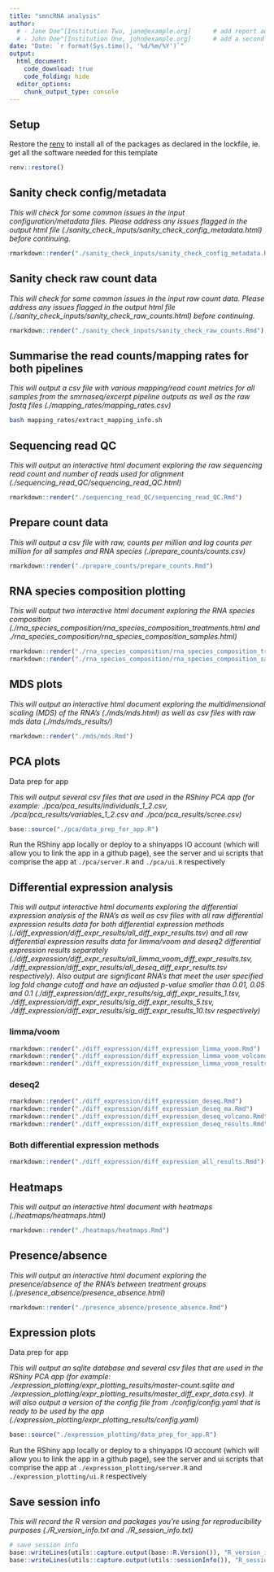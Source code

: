 ```yaml
---
title: "smncRNA analysis"
author:
  # - Jane Doe^[Institution Two, jane@example.org]      # add report authors (uncomment if using)
  # - John Doe^[Institution One, john@example.org]      # add a second report author (uncomment if using)
date: "Date: `r format(Sys.time(), '%d/%m/%Y')`"
output:
  html_document:
    code_download: true
    code_folding: hide
  editor_options: 
    chunk_output_type: console
---
```


## Setup

Restore the [renv](https://rstudio.github.io/renv/) to install all of the packages as declared in the lockfile, ie. get all the software needed for this template

```r
renv::restore()
```

## Sanity check config/metadata

*This will check for some common issues in the input configuration/metadata files. Please address any issues flagged in the output html file (./sanity_check_inputs/sanity_check_config_metadata.html) before continuing.*

```r
rmarkdown::render("./sanity_check_inputs/sanity_check_config_metadata.Rmd")
```

## Sanity check raw count data

*This will check for some common issues in the input raw count data. Please address any issues flagged in the output html file (./sanity_check_inputs/sanity_check_raw_counts.html) before continuing.*

```r
rmarkdown::render("./sanity_check_inputs/sanity_check_raw_counts.Rmd")
```

## Summarise the read counts/mapping rates for both pipelines

*This will output a csv file with various mapping/read count metrics for all samples from the smrnaseq/excerpt pipeline outputs as well as the raw fastq files (./mapping_rates/mapping_rates.csv)*

```bash
bash mapping_rates/extract_mapping_info.sh
```

## Sequencing read QC

*This will output an interactive html document exploring the raw sequencing read count and number of reads used for alignment (./sequencing_read_QC/sequencing_read_QC.html)*

```r
rmarkdown::render("./sequencing_read_QC/sequencing_read_QC.Rmd")
```

## Prepare count data

*This will output a csv file with raw, counts per million and log counts per million for all samples and RNA species (./prepare_counts/counts.csv)*

```r
rmarkdown::render("./prepare_counts/prepare_counts.Rmd")
```

## RNA species composition plotting

*This will output two interactive html document exploring the RNA species composition (./rna_species_composition/rna_species_composition_treatments.html and ./rna_species_composition/rna_species_composition_samples.html)*

```r
rmarkdown::render("./rna_species_composition/rna_species_composition_treatments.Rmd")
rmarkdown::render("./rna_species_composition/rna_species_composition_samples.Rmd")
```

## MDS plots

*This will output an interactive html document exploring the multidimensional scaling (MDS) of the RNA's (./mds/mds.html) as well as csv files with raw mds data (./mds/mds_results/)*

```r
rmarkdown::render("./mds/mds.Rmd")
```

## PCA plots

Data prep for app

*This will output several csv files that are used in the RShiny PCA app (for example: ./pca/pca_results/individuals_1_2.csv, ./pca/pca_results/variables_1_2.csv and ./pca/pca_results/scree.csv)*

```r
base::source("./pca/data_prep_for_app.R")
```

Run the RShiny app locally or deploy to a shinyapps IO account (which will allow you to link the app in a github page), see the server and ui scripts that comprise the app at `./pca/server.R` and `./pca/ui.R` respectively

## Differential expression analysis

*This will output interactive html documents exploring the differential expression analysis of the RNA's as well as csv files with all raw differential expression results data for both differential expression methods (./diff_expression/diff_expr_results/all_diff_expr_results.tsv) and all raw differential expression results data for limma/voom and deseq2 differential expression results separately (./diff_expression/diff_expr_results/all_limma_voom_diff_expr_results.tsv, ./diff_expression/diff_expr_results/all_deseq_diff_expr_results.tsv respectively). Also output are significant RNA's that meet the user specified log fold change cutoff and have an adjusted p-value smaller than 0.01, 0.05 and 0.1 (./diff_expression/diff_expr_results/sig_diff_expr_results_1.tsv, ./diff_expression/diff_expr_results/sig_diff_expr_results_5.tsv, ./diff_expression/diff_expr_results/sig_diff_expr_results_10.tsv respectively)*

### limma/voom

```r
rmarkdown::render("./diff_expression/diff_expression_limma_voom.Rmd")
rmarkdown::render("./diff_expression/diff_expression_limma_voom_volcano.Rmd")
rmarkdown::render("./diff_expression/diff_expression_limma_voom_results.Rmd")
```

### deseq2

```r
rmarkdown::render("./diff_expression/diff_expression_deseq.Rmd")
rmarkdown::render("./diff_expression/diff_expression_deseq_ma.Rmd")
rmarkdown::render("./diff_expression/diff_expression_deseq_volcano.Rmd")
rmarkdown::render("./diff_expression/diff_expression_deseq_results.Rmd")
```

### Both differential expression methods

```r
rmarkdown::render("./diff_expression/diff_expression_all_results.Rmd")
```

## Heatmaps

*This will output an interactive html document with heatmaps (./heatmaps/heatmaps.html)*

```r
rmarkdown::render("./heatmaps/heatmaps.Rmd")
```

## Presence/absence

*This will output an interactive html document exploring the presence/absence of the RNA's between treatment groups (./presence_absence/presence_absence.html)*

```r
rmarkdown::render("./presence_absence/presence_absence.Rmd")
```

## Expression plots

Data prep for app

*This will output an sqlite database and several csv files that are used in the RShiny PCA app (for example: ./expression_plotting/expr_plotting_results/master-count.sqlite and ./expression_plotting/expr_plotting_results/master_diff_expr_data.csv). It will also output a version of the config file from ./config/config.yaml that is ready to be used by the app (./expression_plotting/expr_plotting_results/config.yaml)*

```r
base::source("./expression_plotting/data_prep_for_app.R")
```

Run the RShiny app locally or deploy to a shinyapps IO account (which will allow you to link the app in a github page), see the server and ui scripts that comprise the app at `./expression_plotting/server.R` and `./expression_plotting/ui.R` respectively

## Save session info

*This will record the R version and packages you're using for reproducibility purposes (./R_version_info.txt and ./R_session_info.txt)*

```r
# save session info
base::writeLines(utils::capture.output(base::R.Version()), "R_version_info.txt")
base::writeLines(utils::capture.output(utils::sessionInfo()), "R_session_info.txt")
```

